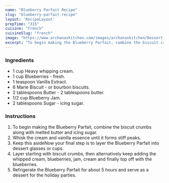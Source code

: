 ---
name: "Blueberry Parfait Recipe"
slug: "blueberry-parfait-recipe"
layout: 'RecipeLayout'
prepTime: "315"
cuisine: "French"
cuisineSlug: "french"
image: "https://www.archanaskitchen.com/images/archanaskitchen/Dessert_Gourmet_Favorites/blueberry_parfait_Recipe_trifle_pudding_shutterstock_149217797_1600.jpg"
excerpt: "To begin making the Blueberry Parfait, combine the biscuit crumbs along with melted butter and icing sugar"
---

### Ingredients

- 1 cup Heavy whipping cream.
- 1 cup Blueberries - fresh.
- 1 teaspoon Vanilla Extract.
- 6 Marie Biscuit - or bourbon biscuits.
- 2 tablespoons Butter - 2 tablespoons butter.
- 1/2 cup Blueberry Jam.
- 2 tablespoons Sugar - icing sugar.

### Instructions

1. To begin making the Blueberry Parfait, combine the biscuit crumbs along with melted butter and icing sugar.
1. Whisk the cream and vanilla essence until it forms stiff peaks.
1. Keep this asideNow your final step is to layer the Blueberry Parfait into dessert glasses or cups.
1. Layer starting with biscuit crumbs, then alternatively keep adding the whipped cream, blueberries, jam, cream and finally top off with the blueberries.
1. Refrigerate the Blueberry Parfait for about 5 hours and serve as a dessert for the holiday parties.
